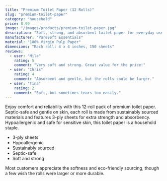 ```yaml
---
title: "Premium Toilet Paper (12 Rolls)"
slug: "premium-toilet-paper"
category: "household"
price: 8.99
image: "/images/products/premium-toilet-paper.jpg"
description: "Soft, strong, and absorbent toilet paper for everyday use."
manufacturer: "PureSoft Essentials"
material: "100% Virgin Pulp Paper"
dimensions: "Each roll: 4 x 4 inches, 150 sheets"
reviews:
  - user: "Mila"
    rating: 5
    comment: "Very soft and strong. Great value for the price!"
  - user: "Chris"
    rating: 4
    comment: "Absorbent and gentle, but the rolls could be larger."
  - user: "Tina"
    rating: 2
    comment: "Soft, but sometimes tears too easily."
---
```


Enjoy comfort and reliability with this 12-roll pack of premium toilet paper. Septic-safe and gentle on skin, each roll is made from sustainably sourced materials and features 3-ply sheets for extra strength and absorbency. Hypoallergenic and safe for sensitive skin, this toilet paper is a household staple.

- 3-ply sheets
- Hypoallergenic
- Sustainably sourced
- Septic-safe
- Soft and strong

Most customers appreciate the softness and eco-friendly sourcing, though a few wish the rolls were larger or more durable.